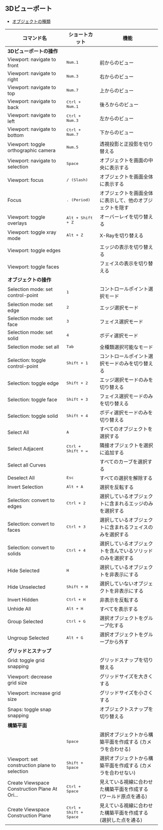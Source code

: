 ## 3Dビューポート

- [オブジェクトの種類](./3d-viewport/object-types)

| コマンド名                                    | ショートカット              | 機能                                                            |
| --------------------------------------------- | --------------------------- | --------------------------------------------------------------- |
| **3Dビューポートの操作**                      |                             |                                                                 |
| Viewport: navigate to front                   | <kbd>Num.1</kbd>            | 前からのビュー                                                  |
| Viewport: navigate to right                   | <kbd>Num.3</kbd>            | 右からのビュー                                                  |
| Viewport: navigate to top                     | <kbd>Num.7</kbd>            | 上からのビュー                                                  |
| Viewport: navigate to back                    | <kbd>Ctrl + Num.1</kbd>     | 後ろからのビュー                                                |
| Viewport: navigate to left                    | <kbd>Ctrl + Num.3</kbd>     | 左からのビュー                                                  |
| Viewport: navigate to bottom                  | <kbd>Ctrl + Num.7</kbd>     | 下からのビュー                                                  |
| Viewport: toggle orthographic camera          | <kbd>Num.5</kbd>            | 透視投影と正投影を切り替える                                    |
| Viewport: navigate to selection               | <kbd>Space</kbd>            | オブジェクトを画面の中央に表示する                              |
| Viewport: focus                               | <kbd>/ (Slash)</kbd>        | オブジェクトを画面全体に表示する                                |
| Focus                                         | <kbd>. (Period)</kbd>       | オブジェクトを画面全体に表示して、他のオブジェクトを隠す        |
| Viewport: toggle overlays                     | <kbd>Alt + Shift + Z</kbd>  | オーバーレイを切り替える                                        |
| Viewport: toggle xray mode                    | <kbd>Alt + Z</kbd>          | X-Rayを切り替える                                               |
| Viewport: toggle edges                        |                             | エッジの表示を切り替える                                        |
| Viewport: toggle faces                        |                             | フェイスの表示を切り替える                                      |
| **オブジェクトの操作**                        |                             |                                                                 |
| Selection mode: set control-point             | <kbd>1</kbd>                | コントロールポイント選択モード                                              |
| Selection mode: set edge                      | <kbd>2</kbd>                | エッジ選択モード                                                |
| Selection mode: set face                      | <kbd>3</kbd>                | フェイス選択モード                                              |
| Selection mode: set solid                     | <kbd>4</kbd>                | ボディ選択モード                                              |
| Selection mode: set all                       | <kbd>Tab</kbd>              | 全種類選択可能なモード                                          |
| Selection: toggle control-point               | <kbd>Shift + 1</kbd>        | コントロールポイント選択モードのみを切り替える                              |
| Selection: toggle edge                        | <kbd>Shift + 2</kbd>        | エッジ選択モードのみを切り替える                                |
| Selection: toggle face                        | <kbd>Shift + 3</kbd>        | フェイス選択モードのみを切り替える                              |
| Selection: toggle solid                       | <kbd>Shift + 4</kbd>        | ボディ選択モードのみを切り替える                              |
| Select All                                    | <kbd>A</kbd>                | すべてのオブジェクトを選択する                                  |
| Select Adjacent                               | <kbd>Ctrl + Shift + =</kbd>     | 隣接オブジェクトを選択に追加する                                |
| Select all Curves                             |                             | すべてのカーブを選択する                                        |
| Deselect All                                  | <kbd>Esc</kbd>              | すべての選択を解除する                                          |
| Invert Selection                              | <kbd>Alt + A</kbd>          | 選択を反転する                                                  |
| Selection: convert to edges                   | <kbd>Ctrl + 2</kbd>         | 選択しているオブジェクトに含まれるエッジのみを選択する          |
| Selection: convert to faces                   | <kbd>Ctrl + 3</kbd>         | 選択しているオブジェクトに含まれるフェイスのみを選択する        |
| Selection: convert to solids                  | <kbd>Ctrl + 4</kbd>         | 選択しているオブジェクトを含んでいるソリッドのみを選択する      |
| Hide Selected                                 | <kbd>H</kbd>                | 選択しているオブジェクトを非表示にする                          |
| Hide Unselected                               | <kbd>Shift + H</kbd>          | 選択していないオブジェクトを非表示にする                        |
| Invert Hidden                                 | <kbd>Ctrl + H</kbd>           | 非表示を反転する                                                |
| Unhide All                                    | <kbd>Alt + H</kbd>            | すべてを表示する                                                |
| Group Selected                                | <kbd>Ctrl + G</kbd>           | 選択オブジェクトをグループ化する                                |
| Ungroup Selected                              | <kbd>Alt + G</kbd>            | 選択オブジェクトをグループから外す                              |
| **グリッドとスナップ**                            |                             |                                                                 |
| Grid: toggle grid snapping                    |                             | グリッドスナップを切り替える                                    |
| Viewport: decrease grid size                  |                             | グリッドサイズを大きくする                                      |
| Viewport: increase grid size                  |                             | グリッドサイズを小さくする                                      |
| Snaps: toggle snap snapping                   |                             | オブジェクトスナップを切り替える                                |
| **構築平面**
|                                               | <kbd>Space</kbd>            | 選択オブジェクトから構築平面を作成する (カメラを合わせる)        |
| Viewport: set construction plane to selection | <kbd>Shift + Space</kbd>      | 選択オブジェクトから構築平面を作成する (カメラを合わせない)     |
| Create Viewspace Construction Plane At Ori... | <kbd>Ctrl + Space</kbd>       | 見えている視線に合わせた構築平面を作成する (ワールド原点を通る) |
| Create Viewspace Construction Plane           | <kbd>Ctrl + Shift + Space</kbd> | 見えている視線に合わせた構築平面を作成する (選択した点を通る)   |





